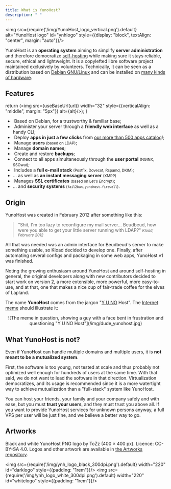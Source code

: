 ```yaml
---
title: What is YunoHost?
description: " "
---
```


<img src={require('/img/YunoHost_logo_vertical.png').default} alt="YunoHost logo" id="ynhlogo" style={{display: "block", textAlign: "center", margin: "auto"}}/>

YunoHost is an **operating system** aiming to simplify **server administration** and therefore democratize [self-hosting](/overview/self_hosting) while making sure it stays reliable, secure, ethical and lightweight. It is a copylefted libre software project maintained exclusively by volunteers. Technically, it can be seen as a distribution based on [Debian GNU/Linux](https://debian.org) and can be installed on [many kinds of hardware](/install).

## Features

  return (<img src={useBaseUrl(url)} width="32" style={{verticalAlign: "middle", margin: "5px"}} alt={alt}/>);
}

- &#8203;<SmallInline url='/img/icon-debian.png' alt="debian logo"/> Based on Debian, for a trustworthy & familiar base;
- &#8203;<SmallInline url='/img/icon-tools.png' alt="tools logo"/> Administer your server through a **friendly web interface** as well as a handy CLI;
- &#8203;<SmallInline url='/img/icon-package.png' alt="package logo"/> Deploy **apps in just a few clicks** from [our more than 500 apps catalog](https://apps.yunohost.org)!;
- &#8203;<SmallInline url='/img/icon-users.png' alt="users logo"/> Manage **users** <small>(based on LDAP)</small>;
- &#8203;<SmallInline url='/img/icon-globe.png' alt="globe logo"/> Manage **domain names**;
- &#8203;<SmallInline url='/img/icon-medic.png' alt="medic logo"/> Create and restore **backups**;
- &#8203;<SmallInline url='/img/icon-door.png' alt="door logo"/> Connect to all apps simultaneously through the **user portal** <small>(NGINX, SSOwat)</small>;
- &#8203;<SmallInline url='/img/icon-mail.png' alt="mail logo"/> Includes a **full e-mail stack** <small>(Postfix, Dovecot, Rspamd, DKIM)</small>;
- &#8203;<SmallInline url='/img/icon-messaging.png' alt="messaging logo"/>... as well as **an instant messaging server** <small>(XMPP)</small>
- &#8203;<SmallInline url='/img/icon-lock.png' alt="lock logo"/> Manages **SSL certificates** <small>(based on Let's Encrypt)</small>;
- &#8203;<SmallInline url='/img/icon-shield.png' alt="shield logo"/>... and **security systems** <small>(`fail2ban`, `yunohost-firewall`)</small>.

## Origin

YunoHost was created in February 2012 after something like this:

> "Shit, I'm too lazy to reconfigure my mail server... Beudbeud, how were you able to get your little server running with LDAP?"
> <small>*Kload, February 2012*</small>

All that was needed was an admin interface for Beudbeud's server to make something usable, so Kload decided to develop one. Finally, after automating several configs and packaging in some web apps, YunoHost v1 was finished.

Noting the growing enthusiasm around YunoHost and around self-hosting in general, the original developers along with new contributors decided to start work on version 2, a more extensible, more powerful, more easy-to-use, and at that, one that makes a nice cup of fair-trade coffee for the elves of Lapland.

The name **YunoHost** comes from the jargon "[Y U NO](https://knowyourmeme.com/memes/y-u-no-guy) Host". The [Internet meme](https://en.wikipedia.org/wiki/Internet_meme) should illustrate it:

<center>
![The meme in question, showing a guy with a face bent in frustration and questioning "Y U NO Host"](/img/dude_yunohost.jpg)
</center>

## What YunoHost is not?

Even if YunoHost can handle multiple domains and multiple users, it is **not meant to be a mutualized system**.

First, the software is too young, not tested at scale and thus probably not optimized well enough for hundreds of users at the same time. With that said, we do not want to lead the software in that direction. Virtualization democratizes, and its usage is recommended since it is a more watertight way to achieve mutualization than a "full-stack" system like YunoHost.

You can host your friends, your family and your company safely and with ease, but you must **trust your users**, and they must trust you above all. If you want to provide YunoHost services for unknown persons anyway, a full VPS per user will be just fine, and we believe a better way to go.

## Artworks

Black and white YunoHost PNG logo by ToZz (400 × 400 px). Licence: CC-BY-SA 4.0. Logos and other artwork are available in [the Artworks repository](https://github.com/YunoHost/yunohost-artwork).

<img src={require('/img/ynh_logo_black_300dpi.png').default} width="220" id="darklogo" style={{padding: "1rem"}}/>
<img src={require('/img/ynh_logo_white_300dpi.png').default} width="220" id="whitelogo" style={{padding: "1rem"}}/>
